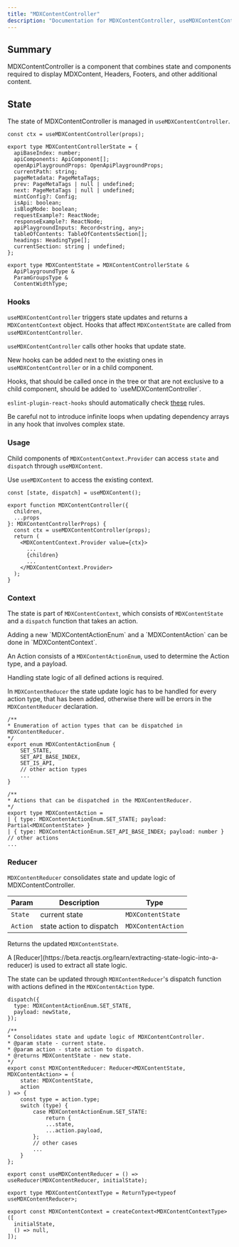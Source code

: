 ```yaml
---
title: "MDXContentController"
description: "Documentation for MDXContentController, useMDXContentController, MDXContentContext, useMDXContent and MDXContentReducer"
---
```


## Summary

MDXContentController is a component that combines state and components required to display MDXContent, Headers,
Footers, and other additional content.

## State

The state of MDXContentController is managed in `useMDXContentController`.

<CodeGroup>

```tsx MDXContentController
const ctx = useMDXContentController(props);
```

```tsx MDXContentControllerState
export type MDXContentControllerState = {
  apiBaseIndex: number;
  apiComponents: ApiComponent[];
  openApiPlaygroundProps: OpenApiPlaygroundProps;
  currentPath: string;
  pageMetadata: PageMetaTags;
  prev: PageMetaTags | null | undefined;
  next: PageMetaTags | null | undefined;
  mintConfig?: Config;
  isApi: boolean;
  isBlogMode: boolean;
  requestExample?: ReactNode;
  responseExample?: ReactNode;
  apiPlaygroundInputs: Record<string, any>;
  tableOfContents: TableOfContentsSection[];
  headings: HeadingType[];
  currentSection: string | undefined;
};
```

```tsx MDXContentState
export type MDXContentState = MDXContentControllerState &
  ApiPlaygroundType &
  ParamGroupsType &
  ContentWidthType;
```

</CodeGroup>

### Hooks

`useMDXContentController` triggers state updates and returns a `MDXContentContext` object.
Hooks that affect `MDXContentState` are called from `useMDXContentController`.

<Info>`useMDXContentController` calls other hooks that update state.</Info>

New hooks can be added next to the existing ones in `useMDXContentController` or in a child component.

<Tip>
  Hooks, that should be called once in the tree or that are not exclusive to a
  child component, should be added to `useMDXContentController`.
</Tip>

`eslint-plugin-react-hooks` should automatically check [these](https://reactjs.org/docs/hooks-rules.html) rules.

<Warning>
  Be careful not to introduce infinite loops when updating dependency arrays in
  any hook that involves complex state.
</Warning>

### Usage

Child components of `MDXContentContext.Provider` can access `state` and `dispatch` through `useMDXContent`.

<Tip>Use `useMDXContent` to access the existing context.</Tip>

<CodeGroup>

```tsx useMDXContent
const [state, dispatch] = useMDXContent();
```

```tsx MDXContentController
export function MDXContentController({
  children,
  ...props
}: MDXContentControllerProps) {
  const ctx = useMDXContentController(props);
  return (
    <MDXContentContext.Provider value={ctx}>
      ...
      {children}
      ...
    </MDXContentContext.Provider>
  );
}
```

</CodeGroup>

### Context

The state is part of `MDXContentContext`,
which consists of `MDXContentState` and a `dispatch` function that takes an action.

<Tip>
  Adding a new `MDXContentActionEnum` and a `MDXContentAction` can be done in
  `MDXContentContext`.
</Tip>

An Action consists of a `MDXContentActionEnum`, used to determine the Action type, and a payload.

<Info>Handling state logic of all defined actions is required.</Info>

In `MDXContentReducer` the state update logic has to be handled for every action type,
that has been added, otherwise there will be errors in the `MDXContentReducer` declaration.

<CodeGroup>

```tsx MDXContentActionEnum
/**
* Enumeration of action types that can be dispatched in MDXContentReducer.
*/
export enum MDXContentActionEnum {
    SET_STATE,
    SET_API_BASE_INDEX,
    SET_IS_API,
    // other action types
    ...
}
```

```tsx MDXContentAction
/**
* Actions that can be dispatched in the MDXContentReducer.
*/
export type MDXContentAction =
| { type: MDXContentActionEnum.SET_STATE; payload: Partial<MDXContentState> }
| { type: MDXContentActionEnum.SET_API_BASE_INDEX; payload: number }
// other actions
...
```

</CodeGroup>

### Reducer

`MDXContentReducer` consolidates state and update logic of MDXContentController.

| Param    | Description              | Type               |
| -------- | ------------------------ | ------------------ |
| `State`  | current state            | `MDXContentState`  |
| `Action` | state action to dispatch | `MDXContentAction` |

Returns the updated `MDXContentState`.

<Info>
  A
  [Reducer](https://beta.reactjs.org/learn/extracting-state-logic-into-a-reducer)
  is used to extract all state logic.
</Info>

The state can be updated through `MDXContentReducer`'s dispatch function with actions defined in the `MDXContentAction` type.

<CodeGroup>

```tsx dispatch
dispatch({
  type: MDXContentActionEnum.SET_STATE,
  payload: newState,
});
```

```tsx MDXContentReducer
/**
* Consolidates state and update logic of MDXContentController.
* @param state - current state.
* @param action - state action to dispatch.
* @returns MDXContentState - new state.
*/
export const MDXContentReducer: Reducer<MDXContentState, MDXContentAction> = (
    state: MDXContentState,
    action
) => {
    const type = action.type;
    switch (type) {
        case MDXContentActionEnum.SET_STATE:
            return {
            ...state,
            ...action.payload,
        };
        // other cases
        ...
    }
};

export const useMDXContentReducer = () => useReducer(MDXContentReducer, initialState);
```

```tsx MDXContentContext
export type MDXContentContextType = ReturnType<typeof useMDXContentReducer>;

export const MDXContentContext = createContext<MDXContentContextType>([
  initialState,
  () => null,
]);
```

</CodeGroup>
